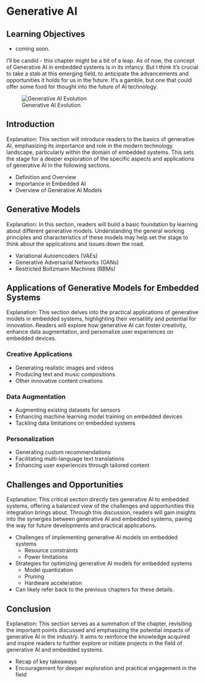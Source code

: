# Generative AI

::: {.callout-tip}

## Learning Objectives

* coming soon.

:::

I'll be candid - this chapter might be a bit of a leap. As of now, the concept of Generative AI in embedded systems is in its infancy. But I think it's crucial to take a stab at this emerging field, to anticipate the advancements and opportunities it holds for us in the future. It's a gamble, but one that could offer some food for thought into the future of AI technology.

![Generative AI Evolution](images/png/generative_ai_evolution.png)

## Introduction

Explanation: This section will introduce readers to the basics of generative AI, emphasizing its importance and role in the modern technology landscape, particularly within the domain of embedded systems. This sets the stage for a deeper exploration of the specific aspects and applications of generative AI in the following sections.

* Definition and Overview
* Importance in Embedded AI
* Overview of Generative AI Models

## Generative Models

Explanation: In this section, readers will build a basic foundation by learning about different generative models. Understanding the general working principles and characteristics of these models may help set the stage to think about the applications and issues down the road.

* Variational Autoencoders (VAEs)
* Generative Adversarial Networks (GANs)
* Restricted Boltzmann Machines (RBMs)

## Applications of Generative Models for Embedded Systems

Explanation: This section delves into the practical applications of generative models in embedded systems, highlighting their versatility and potential for innovation. Readers will explore how generative AI can foster creativity, enhance data augmentation, and personalize user experiences on embedded devices.

### Creative Applications

* Generating realistic images and videos
* Producing text and music compositions
* Other innovative content creations

### Data Augmentation

* Augmenting existing datasets for sensors
* Enhancing machine learning model training on embedded devices
* Tackling data limitations on embedded systems

### Personalization

* Generating custom recommendations
* Facilitating multi-language text translations
* Enhancing user experiences through tailored content

## Challenges and Opportunities

Explanation: This critical section directly ties generative AI to embedded systems, offering a balanced view of the challenges and opportunities this integration brings about. Through this discussion, readers will gain insights into the synergies between generative AI and embedded systems, paving the way for future developments and practical applications.

* Challenges of implementing generative AI models on embedded systems
  * Resource constraints
  * Power limitations
* Strategies for optimizing generative AI models for embedded systems
  * Model quantization
  * Pruning
  * Hardware acceleration
* Can likely refer back to the previous chapters for these details.

## Conclusion

Explanation: This section serves as a summation of the chapter, revisiting the important points discussed and emphasizing the potential impacts of generative AI in the industry. It aims to reinforce the knowledge acquired and inspire readers to further explore or initiate projects in the field of generative AI and embedded systems.

* Recap of key takeaways
* Encouragement for deeper exploration and practical engagement in the field
